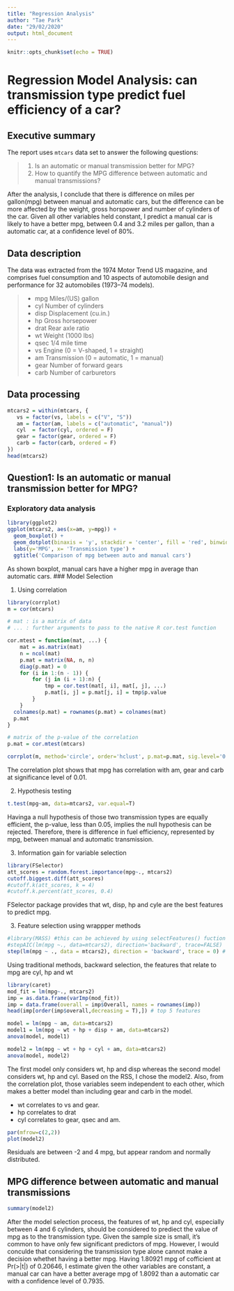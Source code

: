 ```yaml
---
title: "Regression Analysis"
author: "Tae Park"
date: "29/02/2020"
output: html_document
---
```


```r
knitr::opts_chunk$set(echo = TRUE)
```

# Regression Model Analysis: can transmission type predict fuel efficiency of a car?

## Executive summary
The report uses ```mtcars``` data set to answer the following questions:

>  1. Is an automatic or manual transmission better for MPG?
>  2. How to quantify the MPG difference between automatic and manual transmissions?

After the analysis, I conclude that there is difference on miles per gallon(mpg) between manual and automatic cars, but the difference can be more affected by the weight, gross horspower and number of cylinders of the car. 
Given all other variables held constant, I predict a manual car is likely to have a better mpg, between 0.4 and 3.2 miles per gallon, than a automatic car, at a confidence level of 80%.

## Data description

The data was extracted from the 1974 Motor Trend US magazine, and comprises fuel consumption and 10 aspects of automobile design and performance for 32 automobiles (1973–74 models).

> * mpg	Miles/(US) gallon
> * cyl	Number of cylinders
> * disp	Displacement (cu.in.)
> * hp	Gross horsepower
> * drat	Rear axle ratio
> * wt	Weight (1000 lbs)
> * qsec	1/4 mile time
> * vs	Engine (0 = V-shaped, 1 = straight)
> * am	Transmission (0 = automatic, 1 = manual)
> * gear	Number of forward gears
> * carb	Number of carburetors

## Data processing
```r
mtcars2 = within(mtcars, {
   vs = factor(vs, labels = c("V", "S"))
   am = factor(am, labels = c("automatic", "manual"))
   cyl  = factor(cyl, ordered = F)
   gear = factor(gear, ordered = F)
   carb = factor(carb, ordered = F)
})
head(mtcars2)
```

## Question1: Is an automatic or manual transmission better for MPG?

### Exploratory data analysis

```r
library(ggplot2)
ggplot(mtcars2, aes(x=am, y=mpg)) +
  geom_boxplot() +
  geom_dotplot(binaxis = 'y', stackdir = 'center', fill = 'red', binwidth = 0.5) +
  labs(y='MPG', x= 'Transmission type') +
  ggtitle('Comparison of mpg between auto and manual cars')
```

As shown boxplot, manual cars have a higher mpg in average than automatic cars.
### Model Selection

1. Using correlation

```r
library(corrplot)
m = cor(mtcars)

# mat : is a matrix of data
# ... : further arguments to pass to the native R cor.test function

cor.mtest = function(mat, ...) {
    mat = as.matrix(mat)
    n = ncol(mat)
    p.mat = matrix(NA, n, n)
    diag(p.mat) = 0
    for (i in 1:(n - 1)) {
        for (j in (i + 1):n) {
            tmp = cor.test(mat[, i], mat[, j], ...)
            p.mat[i, j] = p.mat[j, i] = tmp$p.value
        }
    }
  colnames(p.mat) = rownames(p.mat) = colnames(mat)
  p.mat
}

# matrix of the p-value of the correlation
p.mat = cor.mtest(mtcars)

corrplot(m, method='circle', order='hclust', p.mat=p.mat, sig.level='0.01')

```
The correlation plot shows that mpg has correlation with am, gear and carb at significance level of 0.01.

2. Hypothesis testing

```r
t.test(mpg~am, data=mtcars2, var.equal=T)
```
Havinga a null hypothesis of those two transmission types are equally efficient, the p-value, less than 0.05, implies the null hypothesis can be rejected. Therefore, there is difference in fuel efficiency, represented by mpg, between manual and automatic transmission.

3. Information gain for variable selection
```r

library(FSelector)
att_scores = random.forest.importance(mpg~., mtcars2)
cutoff.biggest.diff(att_scores)
#cutoff.k(att_scores, k = 4)
#cutoff.k.percent(att_scores, 0.4)

```
FSelector package provides that wt, disp, hp and cyle are the best features to predict mpg.

3. Feature selection using wrappper methods

```r
#library(MASS) #this can be achieved by using selectFeatures() fuction from  mlr package.
#stepAIC(lm(mpg ~., data=mtcars2), direction='backward', trace=FALSE)
step(lm(mpg ~ ., data = mtcars2), direction = 'backward', trace = 0) # stepwise backward elimination
```
Using traditional methods, backward selection, the features that relate to mpg are cyl, hp and wt

```r
library(caret)
mod_fit = lm(mpg~., mtcars2)
imp = as.data.frame(varImp(mod_fit))
imp = data.frame(overall = imp$Overall, names = rownames(imp))
head(imp[order(imp$overall,decreasing = T),]) # top 5 features
```


```r

model = lm(mpg ~ am, data=mtcars2)
model1 = lm(mpg ~ wt + hp + disp + am, data=mtcars2)
anova(model, model1)
```

```r
model2 = lm(mpg ~ wt + hp + cyl + am, data=mtcars2)
anova(model, model2)
```

The first model only considers wt, hp and disp whereas the second model considers wt, hp and cyl. Based on the RSS, I chose the model2. Also, from the correlation plot, those variables seem independent to each other, which makes a better model than including gear and carb in the model.

- wt correlates to vs and gear.
- hp correlates to drat
- cyl correlates to gear, qsec and am.

```r
par(mfrow=c(2,2))
plot(model2)
```
Residuals are between -2 and 4 mpg, but appear random and normally distributed.

## MPG difference between automatic and manual transmissions

```r
summary(model2)
```
After the model selection process, the features of wt, hp and cyl, especially between 4 and 6 cylinders, should be considered to prediect the value of mpg as to the transmission type. Given the sample size is small, it's common to have only few significant predictors of mpg. 
However, I would conculde that considering the transmission type alone cannot make a decision whethet having a better mpg. Having 1.80921 mpg of cofficient at Pr(>|t|) of 0.20646, I estimate given the other variables are constant, a manual car can have a better average mpg of 1.8092 than a automatic car with a confidence level of 0.7935.
